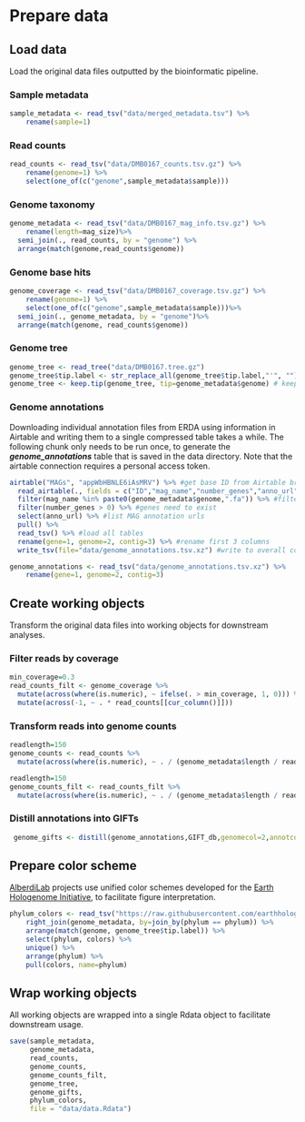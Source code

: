 # Prepare data

## Load data

Load the original data files outputted by the bioinformatic pipeline.

### Sample metadata

```r
sample_metadata <- read_tsv("data/merged_metadata.tsv") %>%
    rename(sample=1)
```

### Read counts

```r
read_counts <- read_tsv("data/DMB0167_counts.tsv.gz") %>%
    rename(genome=1) %>% 
    select(one_of(c("genome",sample_metadata$sample)))
```

### Genome taxonomy

```r
genome_metadata <- read_tsv("data/DMB0167_mag_info.tsv.gz") %>%
    rename(length=mag_size)%>%
  semi_join(., read_counts, by = "genome") %>% 
  arrange(match(genome,read_counts$genome))
```

### Genome base hits

```r
genome_coverage <- read_tsv("data/DMB0167_coverage.tsv.gz") %>%
    rename(genome=1) %>% 
    select(one_of(c("genome",sample_metadata$sample)))%>% 
  semi_join(., genome_metadata, by = "genome")%>%
  arrange(match(genome, read_counts$genome))
```


### Genome tree

```r
genome_tree <- read_tree("data/DMB0167.tree.gz")
genome_tree$tip.label <- str_replace_all(genome_tree$tip.label,"'", "") #remove single quotes in MAG names
genome_tree <- keep.tip(genome_tree, tip=genome_metadata$genome) # keep only MAG tips
```

### Genome annotations

Downloading individual annotation files from ERDA using information in Airtable and writing them to a single compressed table takes a while. The following chunk only needs to be run once, to generate the ***genome_annotations*** table that is saved in the data directory. Note that the airtable connection requires a personal access token. 

```r
airtable("MAGs", "appWbHBNLE6iAsMRV") %>% #get base ID from Airtable browser URL
  read_airtable(., fields = c("ID","mag_name","number_genes","anno_url"), id_to_col = TRUE) %>% #get 3 columns from MAGs table
  filter(mag_name %in% paste0(genome_metadata$genome,".fa")) %>% #filter by MAG name
  filter(number_genes > 0) %>% #genes need to exist
  select(anno_url) %>% #list MAG annotation urls
  pull() %>% 
  read_tsv() %>% #load all tables
  rename(gene=1, genome=2, contig=3) %>% #rename first 3 columns
  write_tsv(file="data/genome_annotations.tsv.xz") #write to overall compressed file
```

```r
genome_annotations <- read_tsv("data/genome_annotations.tsv.xz") %>%
    rename(gene=1, genome=2, contig=3)
```

## Create working objects

Transform the original data files into working objects for downstream analyses.

### Filter reads by coverage

```r
min_coverage=0.3
read_counts_filt <- genome_coverage %>%
  mutate(across(where(is.numeric), ~ ifelse(. > min_coverage, 1, 0))) %>%
  mutate(across(-1, ~ . * read_counts[[cur_column()]])) 
```

### Transform reads into genome counts

```r
readlength=150
genome_counts <- read_counts %>%
  mutate(across(where(is.numeric), ~ . / (genome_metadata$length / readlength) ))
```

```r
readlength=150
genome_counts_filt <- read_counts_filt %>%
  mutate(across(where(is.numeric), ~ . / (genome_metadata$length / readlength) ))
```

### Distill annotations into GIFTs 

```r
 genome_gifts <- distill(genome_annotations,GIFT_db,genomecol=2,annotcol=c(9,10,19), verbosity=F)
```

## Prepare color scheme

[AlberdiLab](www.alberdilab.dk) projects use unified color schemes developed for the [Earth Hologenome Initiative](www.earthhologenome.org), to facilitate figure interpretation.

```r
phylum_colors <- read_tsv("https://raw.githubusercontent.com/earthhologenome/EHI_taxonomy_colour/main/ehi_phylum_colors.tsv") %>%
    right_join(genome_metadata, by=join_by(phylum == phylum)) %>%
    arrange(match(genome, genome_tree$tip.label)) %>%
    select(phylum, colors) %>% 
    unique() %>%
    arrange(phylum) %>%
    pull(colors, name=phylum)
```

## Wrap working objects

All working objects are wrapped into a single Rdata object to facilitate downstream usage.

```r
save(sample_metadata, 
     genome_metadata, 
     read_counts, 
     genome_counts, 
     genome_counts_filt, 
     genome_tree,
     genome_gifts,
     phylum_colors,
     file = "data/data.Rdata")
```
